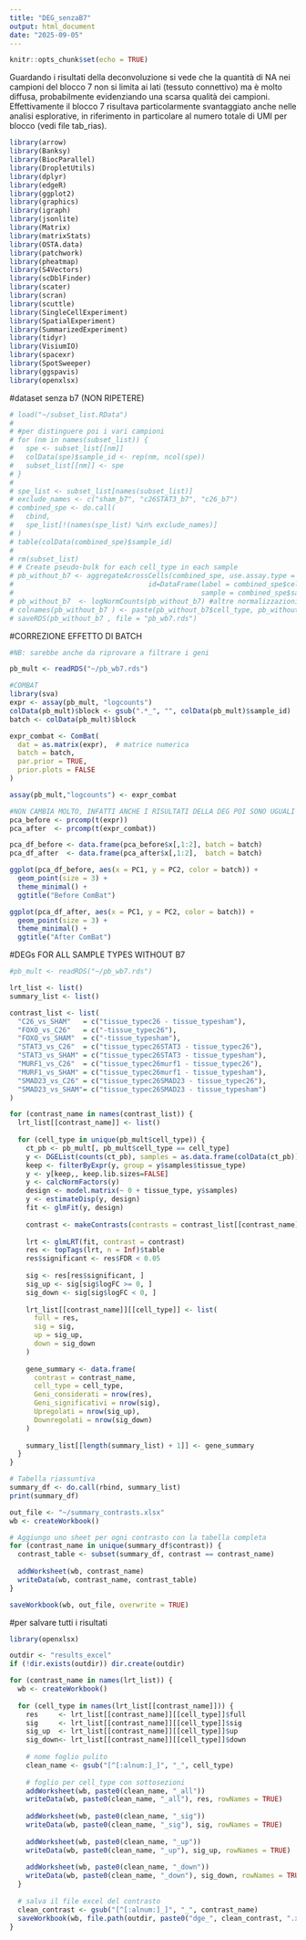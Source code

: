 ```yaml
---
title: "DEG_senzaB7"
output: html_document
date: "2025-09-05"
---
```


```r
knitr::opts_chunk$set(echo = TRUE)
```

Guardando i risultati della deconvoluzione si vede che la quantità di NA nei campioni del blocco 7
non si limita ai lati (tessuto connettivo) ma è molto diffusa, 
probabilmente evidenziando una scarsa qualità dei campioni. Effettivamente il blocco 7
risultava particolarmente svantaggiato anche nelle analisi esplorative, in riferimento
in particolare al numero totale di UMI per blocco (vedi file tab_rias).

```r
library(arrow)
library(Banksy)
library(BiocParallel)
library(DropletUtils)
library(dplyr)
library(edgeR)
library(ggplot2)
library(graphics)
library(igraph)
library(jsonlite)
library(Matrix)
library(matrixStats)
library(OSTA.data)
library(patchwork)
library(pheatmap)
library(S4Vectors)
library(scDblFinder)
library(scater)
library(scran)
library(scuttle)
library(SingleCellExperiment)
library(SpatialExperiment)
library(SummarizedExperiment)
library(tidyr)
library(VisiumIO)
library(spacexr)
library(SpotSweeper)
library(ggspavis)
library(openxlsx)
```

#dataset senza b7 (NON RIPETERE)
```r
# load("~/subset_list.RData")
# 
# #per distinguere poi i vari campioni
# for (nm in names(subset_list)) {
#   spe <- subset_list[[nm]]
#   colData(spe)$sample_id <- rep(nm, ncol(spe))  
#   subset_list[[nm]] <- spe
# }
# 
# spe_list <- subset_list[names(subset_list)]
# exclude_names <- c("sham_b7", "c26STAT3_b7", "c26_b7")
# combined_spe <- do.call(
#   cbind, 
#   spe_list[!(names(spe_list) %in% exclude_names)]
# )
# table(colData(combined_spe)$sample_id)
# 
# rm(subset_list)
# # Create pseudo-bulk for each cell_type in each sample
# pb_without_b7 <- aggregateAcrossCells(combined_spe, use.assay.type = "counts", 
#                                 id=DataFrame(label = combined_spe$cell_type,
#                                              sample = combined_spe$sample_id))
# pb_without_b7  <- logNormCounts(pb_without_b7) #altre normalizzazioni?
# colnames(pb_without_b7 ) <- paste(pb_without_b7$cell_type, pb_without_b7$sample_id, sep = "_")
# saveRDS(pb_without_b7 , file = "pb_wb7.rds")

```


#CORREZIONE EFFETTO DI BATCH
```r

#NB: sarebbe anche da riprovare a filtrare i geni

pb_mult <- readRDS("~/pb_wb7.rds")

#COMBAT
library(sva)
expr <- assay(pb_mult, "logcounts") 
colData(pb_mult)$block <- gsub(".*_", "", colData(pb_mult)$sample_id)
batch <- colData(pb_mult)$block

expr_combat <- ComBat(
  dat = as.matrix(expr),  # matrice numerica
  batch = batch,
  par.prior = TRUE,
  prior.plots = FALSE
)

assay(pb_mult,"logcounts") <- expr_combat

#NON CAMBIA MOLTO, INFATTI ANCHE I RISULTATI DELLA DEG POI SONO UGUALI
pca_before <- prcomp(t(expr))
pca_after  <- prcomp(t(expr_combat))

pca_df_before <- data.frame(pca_before$x[,1:2], batch = batch)
pca_df_after  <- data.frame(pca_after$x[,1:2],  batch = batch)

ggplot(pca_df_before, aes(x = PC1, y = PC2, color = batch)) +
  geom_point(size = 3) +
  theme_minimal() +
  ggtitle("Before ComBat")

ggplot(pca_df_after, aes(x = PC1, y = PC2, color = batch)) +
  geom_point(size = 3) +
  theme_minimal() +
  ggtitle("After ComBat")

```

#DEGs FOR ALL SAMPLE TYPES WITHOUT B7
```r
#pb_mult <- readRDS("~/pb_wb7.rds")

lrt_list <- list()
summary_list <- list()

contrast_list <- list(
  "C26_vs_SHAM"   = c("tissue_typec26 - tissue_typesham"),
  "FOXO_vs_C26"   = c("-tissue_typec26"),
  "FOXO_vs_SHAM"  = c("-tissue_typesham"),
  "STAT3_vs_C26"  = c("tissue_typec26STAT3 - tissue_typec26"),
  "STAT3_vs_SHAM" = c("tissue_typec26STAT3 - tissue_typesham"),
  "MURF1_vs_C26"  = c("tissue_typec26murf1 - tissue_typec26"),
  "MURF1_vs_SHAM" = c("tissue_typec26murf1 - tissue_typesham"),
  "SMAD23_vs_C26" = c("tissue_typec26SMAD23 - tissue_typec26"),
  "SMAD23_vs_SHAM"= c("tissue_typec26SMAD23 - tissue_typesham")
)

for (contrast_name in names(contrast_list)) {
  lrt_list[[contrast_name]] <- list()
  
  for (cell_type in unique(pb_mult$cell_type)) {
    ct_pb <- pb_mult[, pb_mult$cell_type == cell_type]
    y <- DGEList(counts(ct_pb), samples = as.data.frame(colData(ct_pb)))
    keep <- filterByExpr(y, group = y$samples$tissue_type)
    y <- y[keep,, keep.lib.sizes=FALSE]
    y <- calcNormFactors(y) 
    design <- model.matrix(~ 0 + tissue_type, y$samples)
    y <- estimateDisp(y, design)
    fit <- glmFit(y, design)
    
    contrast <- makeContrasts(contrasts = contrast_list[[contrast_name]], levels = design)
    
    lrt <- glmLRT(fit, contrast = contrast)
    res <- topTags(lrt, n = Inf)$table
    res$significant <- res$FDR < 0.05
    
    sig <- res[res$significant, ]
    sig_up <- sig[sig$logFC >= 0, ]
    sig_down <- sig[sig$logFC < 0, ]
    
    lrt_list[[contrast_name]][[cell_type]] <- list(
      full = res,
      sig = sig,
      up = sig_up,
      down = sig_down
    )
    
    gene_summary <- data.frame(
      contrast = contrast_name,
      cell_type = cell_type,
      Geni_considerati = nrow(res),
      Geni_significativi = nrow(sig),
      Upregolati = nrow(sig_up),
      Downregolati = nrow(sig_down)
    )
    
    summary_list[[length(summary_list) + 1]] <- gene_summary
  }
}

# Tabella riassuntiva
summary_df <- do.call(rbind, summary_list)
print(summary_df)

out_file <- "~/summary_contrasts.xlsx"
wb <- createWorkbook()

# Aggiungo uno sheet per ogni contrasto con la tabella completa
for (contrast_name in unique(summary_df$contrast)) {
  contrast_table <- subset(summary_df, contrast == contrast_name)
  
  addWorksheet(wb, contrast_name)
  writeData(wb, contrast_name, contrast_table)
}

saveWorkbook(wb, out_file, overwrite = TRUE)


```
#per salvare tutti i risultati
```r
library(openxlsx)

outdir <- "results_excel"
if (!dir.exists(outdir)) dir.create(outdir)

for (contrast_name in names(lrt_list)) {
  wb <- createWorkbook()
  
  for (cell_type in names(lrt_list[[contrast_name]])) {
    res     <- lrt_list[[contrast_name]][[cell_type]]$full
    sig     <- lrt_list[[contrast_name]][[cell_type]]$sig
    sig_up  <- lrt_list[[contrast_name]][[cell_type]]$up
    sig_down<- lrt_list[[contrast_name]][[cell_type]]$down
    
    # nome foglio pulito
    clean_name <- gsub("[^[:alnum:]_]", "_", cell_type)
    
    # foglio per cell_type con sottosezioni
    addWorksheet(wb, paste0(clean_name, "_all"))
    writeData(wb, paste0(clean_name, "_all"), res, rowNames = TRUE)
    
    addWorksheet(wb, paste0(clean_name, "_sig"))
    writeData(wb, paste0(clean_name, "_sig"), sig, rowNames = TRUE)
    
    addWorksheet(wb, paste0(clean_name, "_up"))
    writeData(wb, paste0(clean_name, "_up"), sig_up, rowNames = TRUE)
    
    addWorksheet(wb, paste0(clean_name, "_down"))
    writeData(wb, paste0(clean_name, "_down"), sig_down, rowNames = TRUE)
  }
  
  # salva il file excel del contrasto
  clean_contrast <- gsub("[^[:alnum:]_]", "_", contrast_name)
  saveWorkbook(wb, file.path(outdir, paste0("dge_", clean_contrast, ".xlsx")), overwrite = TRUE)
}

```


